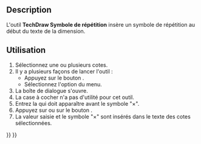 <languages/>

{{Docnav/fr
|[[TechDraw_ExtensionInsertSquare/fr|Section tube]]
|[[TechDraw_ExtensionRemovePrefixChar/fr|Supprimer les symboles]]
|[[TechDraw_Workbench/fr|Atelier TechDraw]]
|IconL=TechDraw_ExtensionInsertSquare.svg
|IconR=TechDraw_ExtensionRemovePrefixChar.svg
|IconC=Workbench_TechDraw.svg
}}

{{GuiCommand/fr
|Name=TechDraw ExtensionInsertRepetition
|Name=TechDraw Symbole de répétition
|MenuLocation=TechDraw → Extensions : cotes → Insérer le préfixe "n×"
|Workbenches=[[TechDraw_Workbench/fr|TechDraw]]
|Version=1.0
|SeeAlso=[[TechDraw_ExtensionInsertDiameter/fr|TechDraw Diamètre]], [[TechDraw_ExtensionInsertSquare/fr|TechDraw Section tube]]
}}

<span id="Description"></span>
==Description==

L'outil '''TechDraw Symbole de répétition''' insère un symbole de répétition au début du texte de la dimension.

<span id="Usage"></span>
==Utilisation==

# Sélectionnez une ou plusieurs cotes.
# Il y a plusieurs façons de lancer l'outil :
#* Appuyez sur le bouton {{Button|[[Image:TechDraw_ExtensionInsertRepetition.svg|16px]] [[TechDraw_ExtensionInsertRepetition/fr|Insérer le préfixe "n×"]]}}.
#* Sélectionnez l'option {{MenuCommand|TechDraw → Extensions : cotes → [[Image:TechDraw_ExtensionInsertRepetition.svg|16px]] Insérer le préfixe "n×"}} du menu.
# La boîte de dialogue {{MenuCommand|Changer le champ modifiable}} s'ouvre.
# La case à cocher {{MenuCommand|Remplissage automatique}} n'a pas d'utilité pour cet outil.
# Entrez la {{MenuCommand|Valeur}} qui doit apparaître avant le symbole "×".
# Appuyez sur {{KEY|Entrée}} ou sur le bouton {{Button|OK}}.
# La valeur saisie et le symbole "×" sont insérés dans le texte des cotes sélectionnées.


{{Docnav/fr
|[[TechDraw_ExtensionInsertSquare/fr|Section tube]]
|[[TechDraw_ExtensionRemovePrefixChar/fr|Supprimer les symboles]]
|[[TechDraw_Workbench/fr|Atelier TechDraw]]
|IconL=TechDraw_ExtensionInsertSquare.svg
|IconR=TechDraw_ExtensionRemovePrefixChar.svg
|IconC=Workbench_TechDraw.svg
}}

{{TechDraw_Tools_navi{{#translation:}}}}
{{Userdocnavi{{#translation:}}}}